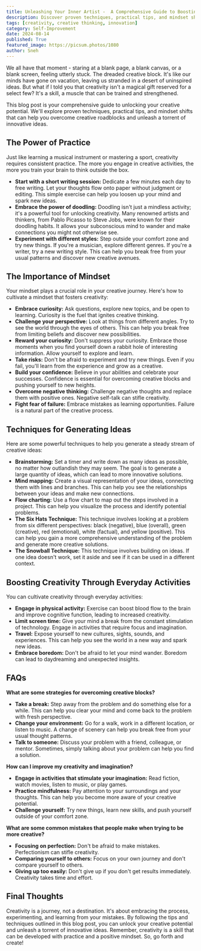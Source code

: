 ```yaml
---
title: Unleashing Your Inner Artist -  A Comprehensive Guide to Boosting Creativity
description: Discover proven techniques, practical tips, and mindset shifts to overcome creative roadblocks and unleash a torrent of innovative ideas. This blog post is your comprehensive guide to unlocking your creative potential.
tags: [creativity, creative thinking, innovation]
category: Self-Improvement
date: 2024-08-14
published: True
featured_image: https://picsum.photos/1080
author: Sneh
---
```



We all have that moment - staring at a blank page, a blank canvas, or a blank screen, feeling utterly stuck. The dreaded creative block. It's like our minds have gone on vacation, leaving us stranded in a desert of uninspired ideas. But what if I told you that creativity isn't a magical gift reserved for a select few? It's a skill, a muscle that can be trained and strengthened.

This blog post is your comprehensive guide to unlocking your creative potential. We'll explore proven techniques, practical tips, and mindset shifts that can help you overcome creative roadblocks and unleash a torrent of innovative ideas.

## The Power of Practice

Just like learning a musical instrument or mastering a sport, creativity requires consistent practice. The more you engage in creative activities, the more you train your brain to think outside the box.

* **Start with a short writing session:** Dedicate a few minutes each day to free writing. Let your thoughts flow onto paper without judgment or editing. This simple exercise can help you loosen up your mind and spark new ideas.
* **Embrace the power of doodling:** Doodling isn't just a mindless activity; it's a powerful tool for unlocking creativity.  Many renowned artists and thinkers, from Pablo Picasso to Steve Jobs, were known for their doodling habits.  It allows your subconscious mind to wander and make connections you might not otherwise see.
* **Experiment with different styles:** Step outside your comfort zone and try new things. If you're a musician, explore different genres. If you're a writer, try a new writing style.  This can help you break free from your usual patterns and discover new creative avenues.

## The Importance of Mindset

Your mindset plays a crucial role in your creative journey.  Here's how to cultivate a mindset that fosters creativity:

* **Embrace curiosity:**  Ask questions, explore new topics, and be open to learning. Curiosity is the fuel that ignites creative thinking.
* **Challenge your perspective:**  Look at things from different angles.  Try to see the world through the eyes of others. This can help you break free from limiting beliefs and discover new possibilities.
* **Reward your curiosity:**  Don't suppress your curiosity.  Embrace those moments when you find yourself down a rabbit hole of interesting information.  Allow yourself to explore and learn.
* **Take risks:**  Don't be afraid to experiment and try new things.  Even if you fail, you'll learn from the experience and grow as a creative.
* **Build your confidence:**  Believe in your abilities and celebrate your successes.  Confidence is essential for overcoming creative blocks and pushing yourself to new heights.
* **Overcome negative thinking:**  Challenge negative thoughts and replace them with positive ones.  Negative self-talk can stifle creativity.
* **Fight fear of failure:**  Embrace mistakes as learning opportunities.  Failure is a natural part of the creative process.

## Techniques for Generating Ideas

Here are some powerful techniques to help you generate a steady stream of creative ideas:

* **Brainstorming:**  Set a timer and write down as many ideas as possible, no matter how outlandish they may seem.  The goal is to generate a large quantity of ideas, which can lead to more innovative solutions.
* **Mind mapping:**  Create a visual representation of your ideas, connecting them with lines and branches.  This can help you see the relationships between your ideas and make new connections.
* **Flow charting:**  Use a flow chart to map out the steps involved in a project.  This can help you visualize the process and identify potential problems.
* **The Six Hats Technique:**  This technique involves looking at a problem from six different perspectives: black (negative), blue (overall), green (creative), red (emotional), white (factual), and yellow (positive).  This can help you gain a more comprehensive understanding of the problem and generate more creative solutions.
* **The Snowball Technique:**  This technique involves building on ideas.  If one idea doesn't work, set it aside and see if it can be used in a different context.

##  Boosting Creativity Through Everyday Activities

You can cultivate creativity through everyday activities:

* **Engage in physical activity:**  Exercise can boost blood flow to the brain and improve cognitive function, leading to increased creativity.
* **Limit screen time:**  Give your mind a break from the constant stimulation of technology.  Engage in activities that require focus and imagination.
* **Travel:**  Expose yourself to new cultures, sights, sounds, and experiences.  This can help you see the world in a new way and spark new ideas.
* **Embrace boredom:**  Don't be afraid to let your mind wander.  Boredom can lead to daydreaming and unexpected insights.

##  FAQs

**What are some strategies for overcoming creative blocks?**

* **Take a break:**  Step away from the problem and do something else for a while.  This can help you clear your mind and come back to the problem with fresh perspective.
* **Change your environment:**  Go for a walk, work in a different location, or listen to music.  A change of scenery can help you break free from your usual thought patterns.
* **Talk to someone:**  Discuss your problem with a friend, colleague, or mentor.  Sometimes, simply talking about your problem can help you find a solution.

**How can I improve my creativity and imagination?**

* **Engage in activities that stimulate your imagination:**  Read fiction, watch movies, listen to music, or play games.
* **Practice mindfulness:**  Pay attention to your surroundings and your thoughts.  This can help you become more aware of your creative potential.
* **Challenge yourself:**  Try new things, learn new skills, and push yourself outside of your comfort zone.

**What are some common mistakes that people make when trying to be more creative?**

* **Focusing on perfection:**  Don't be afraid to make mistakes.  Perfectionism can stifle creativity.
* **Comparing yourself to others:**  Focus on your own journey and don't compare yourself to others.
* **Giving up too easily:**  Don't give up if you don't get results immediately.  Creativity takes time and effort.

##  Final Thoughts

Creativity is a journey, not a destination.  It's about embracing the process, experimenting, and learning from your mistakes.  By following the tips and techniques outlined in this blog post, you can unlock your creative potential and unleash a torrent of innovative ideas.  Remember, creativity is a skill that can be developed with practice and a positive mindset.  So, go forth and create!
